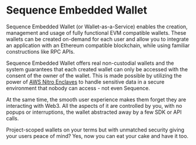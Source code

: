 # Sequence Embedded Wallet

Sequence Embedded Wallet (or Wallet-as-a-Service) enables the creation, management and usage of fully functional EVM compatible wallets. These wallets can be created on-demand for each user and allow you to integrate an application with an Ethereum compatible blockchain, while using familiar constructions like RPC APIs.

Sequence Embedded Wallet offers real non-custodial wallets and the system guarantees that each created wallet can only be accessed with the consent of the owner of the wallet. This is made possible by utilizing the power of [AWS Nitro Enclaves](https://aws.amazon.com/ec2/nitro/nitro-enclaves/) to handle sensitive data in a secure environment that nobody can access - not even Sequence.

At the same time, the smooth user experience makes them forget they are interacting with Web3. All the aspects of it are controlled by you, with no popups or interruptions, the wallet abstracted away by a few SDK or API calls.

Project-scoped wallets on your terms but with unmatched security giving your users peace of mind? Yes, now you can eat your cake and have it too.
